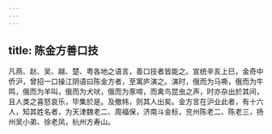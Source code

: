 ```yaml
---
---
---
```

title: 陈金方善口技
---



凡燕、赵、吴、越、楚、粤各地之语言，善口技者皆能之。宣统辛亥上巳，金奇中侨沪，曾招一口操江阴语曰陈金方者，至寓庐演之。演时，俄而为马嘶，俄而为牛鸣，俄而为羊叫，俄而为犬吠，俄而为豕啼，而禽鸟昆虫之声，时亦杂出於其间，且人类之喜怒哀乐，毕集於是。及撤帏，则其人出矣。金方言在沪业此者，有十六人，知其姓名者，为天津魏老二、周福保，济南斗金标，兖州陈老二、陈老三，扬州吴小弟、徐老凤，杭州方寿山。
